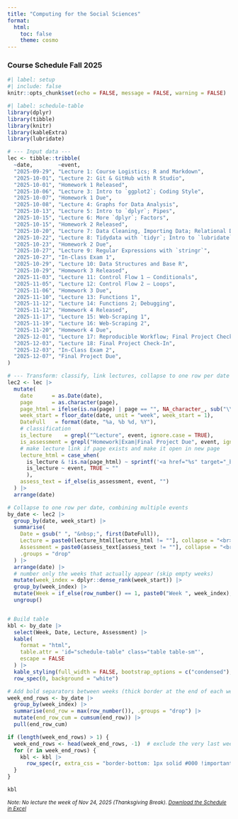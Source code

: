 ```yaml
---
title: "Computing for the Social Sciences"
format:
  html:
    toc: false
    theme: cosmo
---
```


### Course Schedule Fall 2025

<div class="my-4"></div>

```{=html}
<style>
/* Disable theme striping and allow kableExtra row backgrounds to show */
#schedule-table { --bs-table-bg: transparent; --bs-table-striped-bg: transparent; }
#schedule-table thead th { background-color: #fff; }
#schedule-table tbody td { background-color: inherit; }
</style>
```


```r
#| label: setup
#| include: false
knitr::opts_chunk$set(echo = FALSE, message = FALSE, warning = FALSE)
```

```r
#| label: schedule-table
library(dplyr)
library(tibble)
library(knitr)
library(kableExtra)
library(lubridate)

# --- Input data ---
lec <- tibble::tribble(
  ~date,        ~event,                                                          ~page,
  "2025-09-29", "Lecture 1: Course Logistics; R and Markdown",                   "01-home.qmd",
  "2025-10-01", "Lecture 2: Git & GitHub with R Studio",                         "02-home.qmd",
  "2025-10-01", "Homework 1 Released",                                           "",
  "2025-10-06", "Lecture 3: Intro to `ggplot2`; Coding Style",                   "03-home.qmd",
  "2025-10-07", "Homework 1 Due",                                                "",
  "2025-10-08", "Lecture 4: Graphs for Data Analysis",                           "04-home.qmd",
  "2025-10-13", "Lecture 5: Intro to `dplyr`; Pipes",                            "05-home.qmd",
  "2025-10-15", "Lecture 6: More `dplyr`; Factors",                              "06-home.qmd",
  "2025-10-15", "Homework 2 Released",                                           "",
  "2025-10-20", "Lecture 7: Data Cleaning, Importing Data; Relational Data",     "07-home.qmd",
  "2025-10-22", "Lecture 8: Tidydata with `tidyr`; Intro to `lubridate`",        "08-home.qmd",
  "2025-10-23", "Homework 2 Due",                                                "",
  "2025-10-27", "Lecture 9: Regular Expressions with `stringr`",                 "09-home.qmd",
  "2025-10-27", "In-Class Exam 1",                                               "",
  "2025-10-29", "Lecture 10: Data Structures and Base R",                        "10-home.qmd",
  "2025-10-29", "Homework 3 Released",                                           "",
  "2025-11-03", "Lecture 11: Control Flow 1 — Conditionals",                     "11-home.qmd",
  "2025-11-05", "Lecture 12: Control Flow 2 — Loops",                            "12-home.qmd",
  "2025-11-06", "Homework 3 Due",                                                "",
  "2025-11-10", "Lecture 13: Functions 1",                                       "13-home.qmd",
  "2025-11-12", "Lecture 14: Functions 2; Debugging",                            "14-home.qmd",
  "2025-11-12", "Homework 4 Released",                                           "",
  "2025-11-17", "Lecture 15: Web-Scraping 1",                                    "15-home.qmd",
  "2025-11-19", "Lecture 16: Web-Scraping 2",                                    "16-home.qmd",
  "2025-11-20", "Homework 4 Due",                                                "",
  "2025-12-01", "Lecture 17: Reproducible Workflow; Final Project Check-In",     "17-home.qmd",
  "2025-12-03", "Lecture 18: Final Project Check-In",                            "18-home.qmd",
  "2025-12-03", "In-Class Exam 2",                                               "",
  "2025-12-07", "Final Project Due",                                             "",
)

# --- Transform: classify, link lectures, collapse to one row per date ---
lec2 <- lec |>
  mutate(
    date      = as.Date(date),
    page      = as.character(page),
    page_html = ifelse(is.na(page) | page == "", NA_character_, sub("\\.(qmd|Rmd)$", ".html", page)),
    week_start = floor_date(date, unit = "week", week_start = 1),
    DateFull   = format(date, "%a, %b %d, %Y"),
    # classification
    is_lecture    = grepl("^Lecture", event, ignore.case = TRUE),
    is_assessment = grepl("Homework|Exam|Final Project Due", event, ignore.case = TRUE),
    # make lecture link if page exists and make it open in new page
    lecture_html = case_when(
      is_lecture & !is.na(page_html) ~ sprintf('<a href="%s" target="_blank" rel="noopener">%s</a>', page_html, event),
      is_lecture ~ event, TRUE ~ ""
      ),
    assess_text = if_else(is_assessment, event, "")
  ) |>
  arrange(date)

# Collapse to one row per date, combining multiple events
by_date <- lec2 |>
  group_by(date, week_start) |>
  summarise(
    Date = gsub(" ", "&nbsp;", first(DateFull)),
    Lecture = paste0(lecture_html[lecture_html != ""], collapse = "<br>"),
    Assessment = paste0(assess_text[assess_text != ""], collapse = "<br>"),
    .groups = "drop"
  ) |>
  arrange(date) |>
  # number only the weeks that actually appear (skip empty weeks)
  mutate(week_index = dplyr::dense_rank(week_start)) |>
  group_by(week_index) |>
  mutate(Week = if_else(row_number() == 1, paste0("Week ", week_index), "")) |>
  ungroup()


# Build table
kbl <- by_date |>
  select(Week, Date, Lecture, Assessment) |>
  kable(
    format = "html",
    table.attr = 'id="schedule-table" class="table table-sm"',
    escape = FALSE
  ) |>
  kable_styling(full_width = FALSE, bootstrap_options = c("condensed"), font_size = 14) |>
  row_spec(0, background = "white")

# Add bold separators between weeks (thick border at the end of each week except the last)
week_end_rows <- by_date |>
  group_by(week_index) |>
  summarise(end_row = max(row_number()), .groups = "drop") |>
  mutate(end_row_cum = cumsum(end_row)) |>
  pull(end_row_cum)

if (length(week_end_rows) > 1) {
  week_end_rows <- head(week_end_rows, -1)  # exclude the very last week
  for (r in week_end_rows) {
    kbl <- kbl |>
      row_spec(r, extra_css = "border-bottom: 1px solid #000 !important;")
  }
}

kbl
```

<small><em>Note: No lecture the week of Nov 24, 2025 (Thanksgiving Break). <a href="https://docs.google.com/spreadsheets/d/17pWlvn71vs4SGSg6tLr8Ksd8s5Ke99bkL-F7hBetP5s/edit?usp=sharing" target="_blank" rel="noopener">Download the Schedule in Excel</a></em></small>

